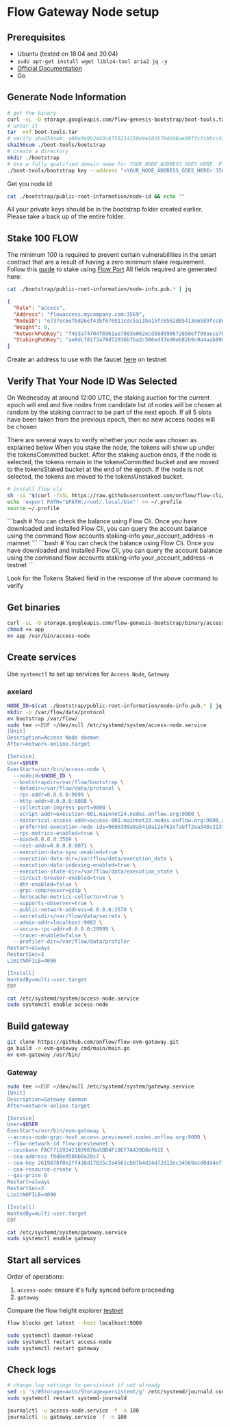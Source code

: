 # Flow Gateway Node setup


## Prerequisites

- Ubuntu (tested on 18.04 and 20.04)
- `sudo apt-get install wget liblz4-tool aria2 jq -y`
- [Official Documentation](https://developers.flow.com/networks/node-ops/access-onchain-data/access-nodes/access-node-setup)
- Go

## Generate Node Information

```bash
# get the binary
curl -sL -O storage.googleapis.com/flow-genesis-bootstrap/boot-tools.tar
# untar it
tar -xvf boot-tools.tar
# verify sha256sum: a06e3e9b2443c6755214150e9e101b70dd48ae30ffcfcbbcc471ba430cb104bf
sha256sum ./boot-tools/bootstrap
# create a directory
mkdir ./bootstrap
# Use a fully qualified domain name for YOUR_NODE_ADDRESS_GOES_HERE. Please also include the port number in the network address e.g. flowaccess.mycompany.com:3569
./boot-tools/bootstrap key --address "<YOUR_NODE_ADDRESS_GOES_HERE>:3569" --role access -o ./bootstrap
```
Get you node id

```bash
cat ./bootstrap/public-root-information/node-id && echo ""
```
All your private keys should be in the bootstrap folder created earlier. Please take a back up of the entire folder.

## Stake 100 FLOW
The minimum 100 is required to prevent certain vulnerabilities in the smart contract that are a result of having a zero minimum stake requirement.
Follow this [guide](https://developers.flow.com/networks/flow-port/staking-guide#stake-a-node) to stake using [Flow Port](https://port.flow.com)
All fields required are generated here:
```bash
cat ./bootstrap/public-root-information/node-info.pub.* | jq
```
```json
{
  "Role": "access",
  "Address": "flowaccess.mycompany.com:3569",
  "NodeID": "e737ec6efbd26ef43bf676911cdc5a11ba15fc6562d05413e6589fccdd6c06d5",
  "Weight": 0,
  "NetworkPubKey": "f493a74704f6961ae7903e062ecd58d990672858eff99aece7bfbccf3aa02de8f1a624ecbf21a01e8b2f4a5854c231fbe218edd7762a34fea881f3958a215305",
  "StakingPubKey": "ae8dcf81f3a70d72036b7ba2c586ed37ed0eb82b9c0a4aab998a8420f98894f94c14f84fa716e93654d3940fc0c8ff4d19b504c90a5b4918b28f421e9d3659dc2b7e246025ebeffea0d83cceefe315d7ed346dbe412fdac51b64997d97d29f7e"
}
```
Create an address to use with the faucet [here](https://testnet-faucet.onflow.org) on testnet

## Verify That Your Node ID Was Selected

On Wednesday at around 12:00 UTC, the staking auction for the current epoch will end and five nodes from candidate list of nodes will be chosen at random by the staking contract to be part of the next epoch.
If all 5 slots have been taken from the previous epoch, then no new access nodes will be chosen

There are several ways to verify whether your node was chosen as explained below
When you stake the node, the tokens will show up under the tokensCommitted bucket. After the staking auction ends, if the node is selected, the tokens remain in the tokensCommitted bucket and are moved to the tokensStaked bucket at the end of the epoch. If the node is not selected, the tokens are moved to the tokensUnstaked bucket.

```bash
# install flow cli
sh -ci "$(curl -fsSL https://raw.githubusercontent.com/onflow/flow-cli/master/install.sh)"
echo 'export PATH="$PATH:/root/.local/bin"' >> ~/.profile
source ~/.profile
```
<tabs>
    <tab-item title="Mainnet">
        ```bash
        # You can check the balance using Flow Cli. Once you have downloaded and installed Flow Cli, you can query the account balance using the command
        flow accounts staking-info your_account_address -n mainnet
        ```
    </tab-item>
    <tab-item title="Testnet">
        ```bash
        # You can check the balance using Flow Cli. Once you have downloaded and installed Flow Cli, you can query the account balance using the command
        flow accounts staking-info your_account_address -n testnet
        ```
    </tab-item>
</tabs>

Look for the Tokens Staked field in the response of the above command to verify

## Get binaries
```bash
curl -sL -O storage.googleapis.com/flow-genesis-bootstrap/binary/access/app
chmod +x app
mv app /usr/bin/access-node
```

## Create services

Use `systemctl` to set up services for `Access Node`, `Gateway`

### axelard

```bash
NODE_ID=$(cat ./bootstrap/public-root-information/node-info.pub.* | jq -r .NodeID)
mkdir -p /var/flow/data/protocol
mv bootstrap /var/flow/
sudo tee <<EOF >/dev/null /etc/systemd/system/access-node.service
[Unit]
Description=Access Node daemon
After=network-online.target

[Service]
User=$USER
ExecStart=/usr/bin/access-node \
  --nodeid=$NODE_ID \
  --bootstrapdir=/var/flow/bootstrap \
  --datadir=/var/flow/data/protocol \
  --rpc-addr=0.0.0.0:9099 \
  --http-addr=0.0.0.0:8088 \
  --collection-ingress-port=9000 \
  --script-addr=execution-001.mainnet24.nodes.onflow.org:9000 \
  --historical-access-addr=access-001.mainnet23.nodes.onflow.org:9000,access-001.mainnet22.nodes.onflow.org:9000,access-001.mainnet21.nodes.onflow.org:9000,access-001.mainnet20.nodes.onflow.org:9000,access-001.mainnet19.nodes.onflow.org:9000,access-001.mainnet18.nodes.onflow.org:9000,access-001.mainnet17.nodes.onflow.org:9000,access-001.mainnet16.nodes.onflow.org:9000,access-001.mainnet15.nodes.onflow.org:9000,access-001.mainnet14.nodes.onflow.org:9000,access-001.mainnet13.nodes.onflow.org:9000,access-001.mainnet12.nodes.onflow.org:9000,access-001.mainnet11.nodes.onflow.org:9000,access-001.mainnet10.nodes.onflow.org:9000,access-001.mainnet9.nodes.onflow.org:9000,access-001.mainnet8.nodes.onflow.org:9000,access-001.mainnet7.nodes.onflow.org:9000,access-001.mainnet6.nodes.onflow.org:9000,access-001.mainnet5.nodes.onflow.org:9000,access-001.mainnet4.nodes.onflow.org:9000,access-001.mainnet3.nodes.onflow.org:9000,access-001.mainnet2.nodes.onflow.org:9000,access-001.mainnet1.nodes.onflow.org:9000 \
  --preferred-execution-node-ids=9686399a8a5418a12e762cfaeff2ea348c2137f554560917760e0d47acf2cda4,160241f88cbfaa0f361cf64adb0a1c9fc19dec1daf4b96550cd67b7a9fb26cd9,4ab025ab974e7ad7f344fbd16e5fbcb17fb8769fc8849b9d241ae518787695bd,2b396b7fab0102f104a2af7e095b145cc14da28f863564802e158afc3e07e638,6c6af0933b710655ec553f4bead3b01c5e0a3ffd1194ee536efb926b356c54aa,a080e6f3003f21d35f7ed0afc3096ab21381087a91992d7508f7be869c6edd32,92dab49c5d89fa2f0619f99131d6406a94c5f214a198aafab41241322f9bf173 \
  --rpc-metrics-enabled=true \
  --bind=0.0.0.0:3569 \
  --rest-addr=0.0.0.0:8071 \
  --execution-data-sync-enabled=true \
  --execution-data-dir=/var/flow/data/execution_data \
  --execution-data-indexing-enabled=true \
  --execution-state-dir=/var/flow/data/execution_state \
  --circuit-breaker-enabled=true \
  --dht-enabled=false \
  --grpc-compressor=gzip \
  --herocache-metrics-collector=true \
  --supports-observer=true \
  --public-network-address=0.0.0.0:3570 \
  --secretsdir=/var/flow/data/secrets \
  --admin-addr=localhost:9002 \
  --secure-rpc-addr=0.0.0.0:29999 \
  --tracer-enabled=false \
  --profiler-dir=/var/flow/data/profiler
Restart=always
RestartSec=3
LimitNOFILE=4096

[Install]
WantedBy=multi-user.target
EOF

cat /etc/systemd/system/access-node.service
sudo systemctl enable access-node
```
## Build gateway
```bash
git clone https://github.com/onflow/flow-evm-gateway.git
go build -o evm-gateway cmd/main/main.go
mv evm-gateway /usr/bin/
```

### Gateway

```bash
sudo tee <<EOF >/dev/null /etc/systemd/system/gateway.service
[Unit]
Description=Gateway daemon
After=network-online.target

[Service]
User=$USER
ExecStart=/usr/bin/evm-gateway \
--access-node-grpc-host access.previewnet.nodes.onflow.org:9000 \
--flow-network-id flow-previewnet \
--coinbase FACF71692421039876a5BB4F10EF7A439D8ef61E \
--coa-address f8d6e0586b0a20c7 \
--coa-key 2619878f0e2ff438d17835c2a4561cb87b4d24d72d12ec34569acd0dd4af7c21 \
--coa-resource-create \
--gas-price 0
Restart=always
RestartSec=3
LimitNOFILE=4096

[Install]
WantedBy=multi-user.target
EOF

cat /etc/systemd/system/gateway.service
sudo systemctl enable gateway
```

## Start all services

Order of operations:

1. `access-node`: ensure it's fully synced before proceeding
3. `gateway`

Compare the flow height explorer [testnet](https://testnet.flowdiver.io/)
```bash
flow blocks get latest --host localhost:9000
```

```bash
sudo systemctl daemon-reload
sudo systemctl restart access-node
sudo systemctl restart gateway
```

## Check logs

```bash
# change log settings to persistent if not already
sed -i 's/#Storage=auto/Storage=persistent/g' /etc/systemd/journald.conf
sudo systemctl restart systemd-journald

journalctl -u access-node.service -f -n 100
journalctl -u gateway.service -f -n 100
```